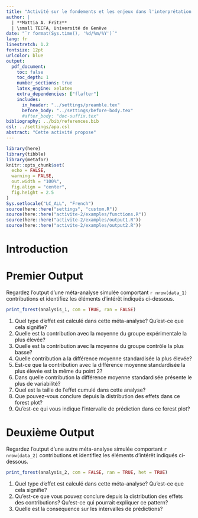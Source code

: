 ```yaml
---
title: "Activité sur le fondements et les enjeux dans l'interprétation des outputs d'une méta-analyse"
author: |
  | **Mattia A. Fritz**
  | \small TECFA, Université de Genève
date: "`r format(Sys.time(), '%d/%m/%Y')`"
lang: fr
linestretch: 1.2
fontsize: 12pt
urlcolor: blue
output:
  pdf_document:
    toc: false
    toc_depth: 1
    number_sections: true
    latex_engine: xelatex
    extra_dependencies: ["flafter"]
    includes:
      in_header: "../settings/preamble.tex"
      before_body: "../settings/before-body.tex"
      #after_body: "doc-suffix.tex"
bibliography: ../bib/references.bib
csl: ../settings/apa.csl
abstract: "Cette activité propose"
---
```


```r
library(here)
library(tibble)
library(metafor)
knitr::opts_chunk$set(
  echo = FALSE, 
  warning = FALSE,
  out.width = "100%",
  fig.align = "center",
  fig.height = 2.5
)
Sys.setlocale("LC_ALL", "French")
source(here::here("settings", "custom.R"))
source(here::here("activite-2/examples/functions.R"))
source(here::here("activite-2/examples/output1.R"))
source(here::here("activite-2/examples/output2.R"))
```

# Introduction

# Premier Output

Regardez l'output d'une méta-analyse simulée comportant `r nrow(data_1)` contributions et identifiez les éléments d'intérêt indiqués ci-dessous.

```r
print_forest(analysis_1, com = TRUE, ran = FALSE)
```

1.  Quel type d'effet est calculé dans cette méta-analyse? Qu'est-ce que cela signifie?
2.  Quelle est la contribution avec la moyenne du groupe expérimentale la plus élevée?
3.  Quelle est la contribution avec la moyenne du groupe contrôle la plus basse?
4.  Quelle contribution a la différence moyenne standardisée la plus élevée?
5.  Est-ce que la contribution avec la différence moyenne standardisée la plus élevée est la même du point 2?
6.  Dans quelle contribution la différence moyenne standardisée présente le plus de variabilité?
7.  Quel est la taille de l'effet cumulé dans cette analyse?
8.  Que pouvez-vous conclure depuis la distribution des effets dans ce forest plot?
9.  Qu'est-ce qui vous indique l'intervalle de prédiction dans ce forest plot?

# Deuxième Output

Regardez l'output d'une autre méta-analyse simulée comportant `r nrow(data_2)` contributions et identifiez les éléments d'intérêt indiqués ci-dessous.

```r
print_forest(analysis_2, com = FALSE, ran = TRUE, het = TRUE)
```

1.  Quel type d'effet est calculé dans cette méta-analyse? Qu'est-ce que cela signifie?
2.  Qu'est-ce que vous pouvez conclure depuis la distribution des effets des contributions? Qu'est-ce qui pourrait expliquer ce pattern?
3.  Quelle est la conséquence sur les intervalles de prédictions?
